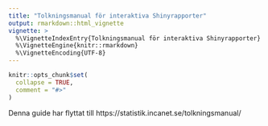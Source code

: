 ```yaml
---
title: "Tolkningsmanual för interaktiva Shinyrapporter"
output: rmarkdown::html_vignette
vignette: >
  %\VignetteIndexEntry{Tolkningsmanual för interaktiva Shinyrapporter}
  %\VignetteEngine{knitr::rmarkdown}
  %\VignetteEncoding{UTF-8}
---
```


```r
knitr::opts_chunk$set(
  collapse = TRUE,
  comment = "#>"
)
```

Denna guide har flyttat till https://statistik.incanet.se/tolkningsmanual/
